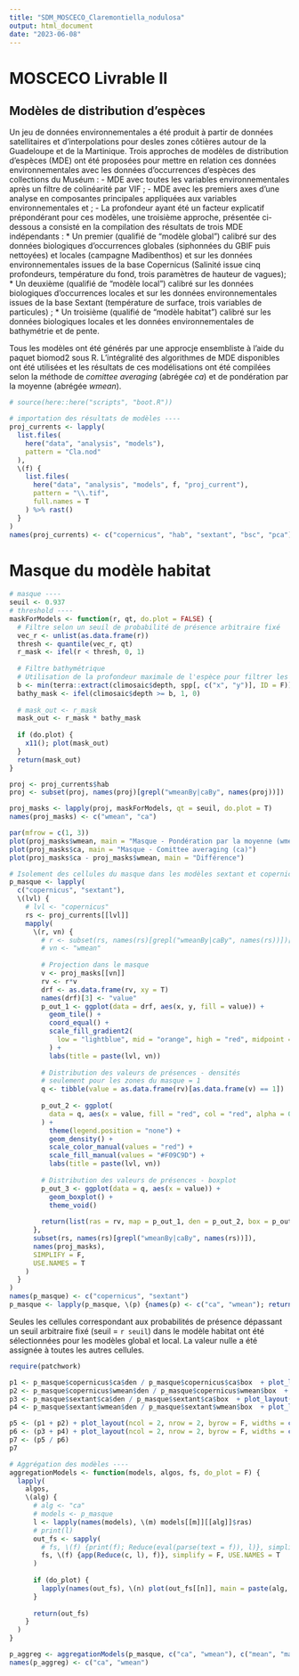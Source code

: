```yaml
---
title: "SDM_MOSCECO_Claremontiella_nodulosa"
output: html_document
date: "2023-06-08"
---
```


# MOSCECO Livrable II
## Modèles de distribution d'espèces

Un jeu de données environnementales a été produit à partir de données satellitaires et d'interpolations pour desles zones côtières autour de la Guadeloupe et de la Martinique. Trois approches de modèles de distribution d'espèces (MDE) ont été proposées pour mettre en relation ces données environnementales avec les données d'occurrences d'espèces des collections du Muséum : 
- MDE avec toutes les variables environnementales après un filtre de colinéarité par VIF ;
- MDE avec les premiers axes d'une analyse en composantes principales appliquées aux variables environnementales et ;
- La profondeur ayant été un facteur explicatif prépondérant pour ces modèles, une troisième approche, présentée ci-dessous a consisté en la compilation des résultats de trois MDE indépendants : 
  * Un premier (qualifié de "modèle global") calibré sur des données biologiques d'occurrences globales (siphonnées du GBIF puis nettoyées) et locales (campagne Madibenthos) et sur les données environnementales issues de la base Copernicus (Salinité issue cinq profondeurs, température du fond, trois paramètres de hauteur de vagues); 
  * Un deuxième (qualifié de "modèle local") calibré sur les données biologiques d'occurrences locales et sur les données environnementales issues de la base Sextant (température de surface, trois variables de particules) ;
  * Un troisième (qualifié de "modèle habitat") calibré sur les données biologiques locales et les données environnementales de bathymétrie et de pente. 
  
Tous les modèles ont été générés par une approcje ensembliste à l'aide du paquet biomod2 sous R. L'intégralité des algorithmes de MDE disponibles ont été utilisées et les résultats de ces modélisations ont été compilées selon la méthode de *comittee averaging* (abrégée *ca*) et de pondération par la moyenne (abrégée *wmean*).

```r
# source(here::here("scripts", "boot.R"))
```

```r
# importation des résultats de modèles ----
proj_currents <- lapply(
  list.files(
    here("data", "analysis", "models"), 
    pattern = "Cla.nod"
  ),
  \(f) {
    list.files(
      here("data", "analysis", "models", f, "proj_current"),
      pattern = "\\.tif", 
      full.names = T
    ) %>% rast()
  }
)
names(proj_currents) <- c("copernicus", "hab", "sextant", "bsc", "pca")
```

# Masque du modèle habitat

```r
# masque ----
seuil <- 0.937
# threshold ----
maskForModels <- function(r, qt, do.plot = FALSE) {
  # Filtre selon un seuil de probabilité de présence arbitraire fixé
  vec_r <- unlist(as.data.frame(r))
  thresh <- quantile(vec_r, qt)
  r_mask <- ifel(r < thresh, 0, 1)
  
  # Filtre bathymétrique
  # Utilisation de la profondeur maximale de l'espèce pour filtrer les cellules
  b <- min(terra::extract(climosaic$depth, spp[, c("x", "y")], ID = F))
  bathy_mask <- ifel(climosaic$depth >= b, 1, 0)
  
  # mask_out <- r_mask
  mask_out <- r_mask * bathy_mask
  
  if (do.plot) {
    x11(); plot(mask_out) 
  }
  return(mask_out)
}

proj <- proj_currents$hab
proj <- subset(proj, names(proj)[grepl("wmeanBy|caBy", names(proj))])

proj_masks <- lapply(proj, maskForModels, qt = seuil, do.plot = T)
names(proj_masks) <- c("wmean", "ca")

par(mfrow = c(1, 3))
plot(proj_masks$wmean, main = "Masque - Pondération par la moyenne (wmean)")
plot(proj_masks$ca, main = "Masque - Comittee averaging (ca)")
plot(proj_masks$ca - proj_masks$wmean, main = "Différence")
```

```r
# Isolement des cellules du masque dans les modèles sextant et copernicus
p_masque <- lapply(
  c("copernicus", "sextant"), 
  \(lvl) {
    # lvl <- "copernicus"
    rs <- proj_currents[[lvl]]
    mapply(
      \(r, vn) {
        # r <- subset(rs, names(rs)[grepl("wmeanBy|caBy", names(rs))])[[1]]
        # vn <- "wmean"
        
        # Projection dans le masque
        v <- proj_masks[[vn]]
        rv <- r*v
        drf <- as.data.frame(rv, xy = T)
        names(drf)[3] <- "value"
        p_out_1 <- ggplot(data = drf, aes(x, y, fill = value)) + 
          geom_tile() + 
          coord_equal() + 
          scale_fill_gradient2(
            low = "lightblue", mid = "orange", high = "red", midpoint = 500
          ) + 
          labs(title = paste(lvl, vn))
        
        # Distribution des valeurs de présences - densités
        # seulement pour les zones du masque = 1
        q <- tibble(value = as.data.frame(rv)[as.data.frame(v) == 1])
        
        p_out_2 <- ggplot(
          data = q, aes(x = value, fill = "red", col = "red", alpha = 0.7)
        ) + 
          theme(legend.position = "none") +
          geom_density() +
          scale_color_manual(values = "red") +
          scale_fill_manual(values = "#F09C9D") +
          labs(title = paste(lvl, vn))
        
        # Distribution des valeurs de présences - boxplot
        p_out_3 <- ggplot(data = q, aes(x = value)) + 
          geom_boxplot() +
          theme_void()
        
        return(list(ras = rv, map = p_out_1, den = p_out_2, box = p_out_3))
      }, 
      subset(rs, names(rs)[grepl("wmeanBy|caBy", names(rs))]),
      names(proj_masks), 
      SIMPLIFY = F, 
      USE.NAMES = T
    )
  }
)
names(p_masque) <- c("copernicus", "sextant")
p_masque <- lapply(p_masque, \(p) {names(p) <- c("ca", "wmean"); return(p) })

```

Seules les cellules correspondant aux probabilités de présence dépassant un seuil arbitraire fixé (seuil = `r seuil`) dans le modèle habitat ont été sélectionnées pour les modèles global et local. La valeur nulle a été assignée à toutes les autres cellules.

```r
require(patchwork)

p1 <- p_masque$copernicus$ca$den / p_masque$copernicus$ca$box  + plot_layout(heights = c(0.9, 0.1))
p2 <- p_masque$copernicus$wmean$den / p_masque$copernicus$wmean$box  + plot_layout(heights = c(0.9, 0.1))
p3 <- p_masque$sextant$ca$den / p_masque$sextant$ca$box  + plot_layout(heights = c(0.9, 0.1))
p4 <- p_masque$sextant$wmean$den / p_masque$sextant$wmean$box  + plot_layout(heights = c(0.9, 0.1))

p5 <- (p1 + p2) + plot_layout(ncol = 2, nrow = 2, byrow = F, widths = c(0.5, 0.5))
p6 <- (p3 + p4) + plot_layout(ncol = 2, nrow = 2, byrow = F, widths = c(0.5, 0.5))
p7 <- (p5 / p6)
p7
```

```r
# Aggrégation des modèles ----
aggregationModels <- function(models, algos, fs, do_plot = F) {
  lapply(
    algos, 
    \(alg) {
      # alg <- "ca"
      # models <- p_masque
      l <- lapply(names(models), \(m) models[[m]][[alg]]$ras)
      # print(l)
      out_fs <- sapply(
        # fs, \(f) {print(f); Reduce(eval(parse(text = f)), l)}, simplify = F, USE.NAMES = T
        fs, \(f) {app(Reduce(c, l), f)}, simplify = F, USE.NAMES = T
      )
      
      if (do_plot) {
        lapply(names(out_fs), \(n) plot(out_fs[[n]], main = paste(alg, n)))
      }
      
      return(out_fs)
    }
  )
}

p_aggreg <- aggregationModels(p_masque, c("ca", "wmean"), c("mean", "max"), do_plot = T)
names(p_aggreg) <- c("ca", "wmean")
```

